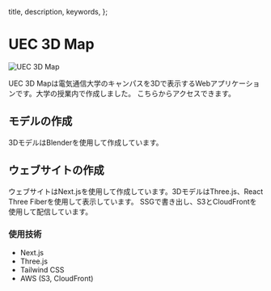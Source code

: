 

  title,
  description,
  keywords,
};

# UEC 3D Map

<Image src={screenshotImage} alt="UEC 3D Map" unoptimized />

UEC 3D Mapは電気通信大学のキャンパスを3Dで表示するWebアプリケーションです。大学の授業内で作成しました。
こちらからアクセスできます。

<LinkCard href="https://www.uec.ac.jp/about/profile/access/map/" />

## モデルの作成

3DモデルはBlenderを使用して作成しています。

## ウェブサイトの作成

ウェブサイトはNext.jsを使用して作成しています。3DモデルはThree.js、React Three Fiberを使用して表示しています。
SSGで書き出し、S3とCloudFrontを使用して配信しています。

### 使用技術

- Next.js
- Three.js
- Tailwind CSS
- AWS (S3, CloudFront)

